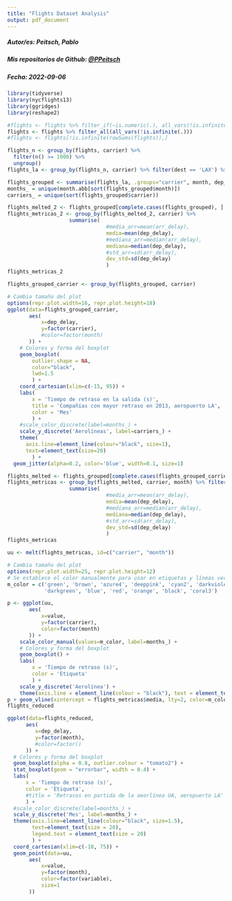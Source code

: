 ```yaml
---
title: "Flights Dataset Analysis"
output: pdf_document
---
```


##### **Autor/es:** Peitsch, Pablo
##### Mis repositorios de Github: [\@PPeitsch](https://github.com/PPeitsch)
##### **Fecha:** 2022-09-06


```r
library(tidyverse)
library(nycflights13)
library(ggridges)
library(reshape2)

#flights <- flights %>% filter_if(~is.numeric(.), all_vars(!is.infinite(.)))
flights <- flights %>% filter_all(all_vars(!is.infinite(.)))
#flights <- flights[!is.infinite(rowSums(flights)),]
```

```r
flights_n <- group_by(flights, carrier) %>%
  filter(n() >= 1000) %>%
  ungroup()
flights_la <- group_by(flights_n, carrier) %>% filter(dest == 'LAX') %>% ungroup()
```

```r
flights_grouped <- summarise(flights_la, .groups="carrier", month, dep_delay, carrier)
months_ = unique(month.abb[sort(flights_grouped$month)])
carriers_ = unique(sort(flights_grouped$carrier))
```
```r
flights_melted_2 <- flights_grouped[complete.cases(flights_grouped), ]
flights_metricas_2 <- group_by(flights_melted_2, carrier) %>%
                    summarise(
                                #media_arr=mean(arr_delay),
                                media=mean(dep_delay),
                                #mediana_arr=median(arr_delay),
                                mediana=median(dep_delay),
                                #std_arr=sd(arr_delay),
                                dev_std=sd(dep_delay)
                                )
flights_metricas_2
```

```r
flights_grouped_carrier <- group_by(flights_grouped, carrier)

# Cambia tamaño del plot
options(repr.plot.width=16, repr.plot.height=18)
ggplot(data=flights_grouped_carrier,
       aes(
           x=dep_delay,
           y=factor(carrier),
           #color=factor(month)
       )) +
    # Colores y forma del boxplot
    geom_boxplot(
        outlier.shape = NA,
        color="black",
        lwd=1.5
        ) +
    coord_cartesian(xlim=c(-15, 95)) +
    labs(
        x = 'Tiempo de retraso en la salida (s)',
        title = 'Compañías con mayor retraso en 2013, aeropuerto LA',
        color = 'Mes'
        ) +
    #scale_color_discrete(label=months_) +
    scale_y_discrete('Aerolíneas', label=carriers_) +
    theme(
      axis.line=element_line(colour="black", size=1),
      text=element_text(size=20)
        ) +
  geom_jitter(alpha=0.2, color='blue', width=0.1, size=1)
```

```r
flights_melted <- flights_grouped[complete.cases(flights_grouped_carrier), ]
flights_metricas <- group_by(flights_melted, carrier, month) %>% filter(carrier=='UA') %>%
                    summarise(
                                #media_arr=mean(arr_delay),
                                media=mean(dep_delay),
                                #mediana_arr=median(arr_delay),
                                mediana=median(dep_delay),
                                #std_arr=sd(arr_delay),
                                dev_std=sd(dep_delay)
                                )
flights_metricas
```

```r
uu <- melt(flights_metricas, id=c("carrier", "month"))

# Cambia tamaño del plot
options(repr.plot.width=25, repr.plot.height=12)
# Se establece el color manualmente para usar en etiquetas y líneas verticales
m_color = c('green', 'brown', 'azure4', 'deeppink', 'cyan2', 'darkviolet',
            'darkgreen', 'blue', 'red', 'orange', 'black', 'coral3')

p <- ggplot(uu,
       aes(
           x=value,
           y=factor(carrier),
           color=factor(month)
       )) +
    scale_color_manual(values=m_color, label=months_) +
    # Colores y forma del boxplot
    geom_boxplot() +
    labs(
        x = 'Tiempo de retraso (s)',
        color = 'Etiqueta'
        ) +
    scale_y_discrete('Aerolínea') +
    theme(axis.line = element_line(colour = "black"), text = element_text(size = 16))
p + geom_vline(xintercept = flights_metricas$media, lty=2, color=m_color, size=1)
flights_reduced
```

```r
ggplot(data=flights_reduced,
      aes(
         x=dep_delay,
         y=factor(month),
         #color=factor()
      )) +
  # Colores y forma del boxplot
  geom_boxplot(alpha = 0.8, outlier.colour = "tomato2") +
  stat_boxplot(geom = "errorbar", width = 0.4) +
  labs(
      x = 'Tiempo de retraso (s)',
      color = 'Etiqueta',
      #title = 'Retrasos en partida de la aeorlínea UA, aeropuerto LA'
      ) +
  #scale_color_discrete(label=months_) +
  scale_y_discrete('Mes', label=months_) +
  theme(axis.line=element_line(colour="black", size=1.5),
        text=element_text(size = 20),
        legend.text = element_text(size = 20)
        ) +
  coord_cartesian(xlim=c(-10, 75)) +
  geom_point(data=uu,
       aes(
           x=value,
           y=factor(month),
           color=factor(variable),
           size=1
       ))
```

